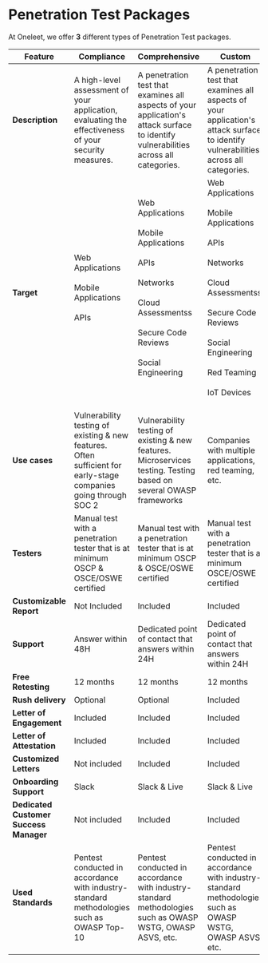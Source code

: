 # Penetration Test Packages

At Oneleet, we offer **3** different types of Penetration Test packages.

| Feature | Compliance | Comprehensive | Custom
|-----|-----|-----|-----
| **Description** | A high-level assessment of your application, evaluating the effectiveness of your security measures. | A penetration test that examines all aspects of your application's attack surface to identify vulnerabilities across all categories. | A penetration test that examines all aspects of your application's attack surface to identify vulnerabilities across all categories.
| **Target** |Web Applications<br></br>Mobile Applications<br></br>APIs<br></br> | Web Applications<br></br>Mobile Applications<br></br>APIs<br></br>Networks<br></br>Cloud Assessmentss<br></br>Secure Code Reviews<br></br>Social Engineering<br></br> | Web Applications<br></br>Mobile Applications<br></br>APIs<br></br>Networks<br></br>Cloud Assessmentss<br></br>Secure Code Reviews<br></br>Social Engineering<br></br>Red Teaming<br></br>IoT Devices<br></br>
| **Use cases** | Vulnerability testing of existing & new features. Often sufficient for early-stage companies going through SOC 2 | Vulnerability testing of existing & new features. Microservices testing. Testing based on several OWASP frameworks | Companies with multiple applications, red teaming, etc.
| **Testers** | Manual test with a penetration tester that is at minimum OSCP & OSCE/OSWE certified | Manual test with a penetration tester that is at minimum OSCP & OSCE/OSWE certified | Manual test with a penetration tester that is at minimum OSCE/OSWE certified
| **Customizable Report** | Not Included | Included | Included
| **Support** | Answer within 48H | Dedicated point of contact that answers within 24H | Dedicated point of contact that answers within 24H
| **Free Retesting** | 12 months | 12 months | 12 months
| **Rush delivery** | Optional | Optional | Included
| **Letter of Engagement** | Included | Included | Included
| **Letter of Attestation** | Included | Included | Included
| **Customized Letters** | Not included | Included | Included
| **Onboarding Support** | Slack | Slack & Live | Slack & Live
| **Dedicated Customer Success Manager** | Not included | Included | Included
| **Used Standards** | Pentest conducted in accordance with industry-standard methodologies such as OWASP Top-10 | Pentest conducted in accordance with industry-standard methodologies such as OWASP WSTG, OWASP ASVS, etc. | Pentest conducted in accordance with industry-standard methodologies such as OWASP WSTG, OWASP ASVS, etc. |
